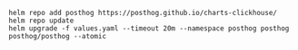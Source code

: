 ```console
helm repo add posthog https://posthog.github.io/charts-clickhouse/
helm repo update
helm upgrade -f values.yaml --timeout 20m --namespace posthog posthog posthog/posthog --atomic
```
